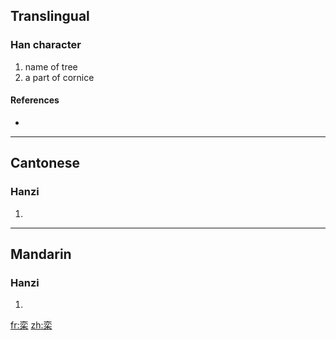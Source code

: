 {{also|欒}}
==Translingual==

===Han character===
{{Han char|rn=75|rad=木|as=06|sn=10|four=|canj=卜金木 (YCD)}}

# name of tree
# a part of cornice

====References====
* {{Han ref|kx=0524.130|dkj=14751|dj=0913.010|hdz=21205.030|uh=683E|ud=26686}}

----

==Cantonese==

===Hanzi===
{{yue-hanzi|jyut=|y=lyun4|tra=欒}}

# {{defn|Cantonese}}

----

==Mandarin==

===Hanzi===
{{cmn-hanzi|tra=欒|pin=[[hàng]] ([[hang4]]), [[héng]] ([[heng2]]), [[luán]] ([[luan2]])|wg=hang<sup>4</sup>, heng<sup>2</sup>, luan<sup>2</sup>}}

# {{defn|Mandarin}}

[[fr:栾]]
[[zh:栾]]